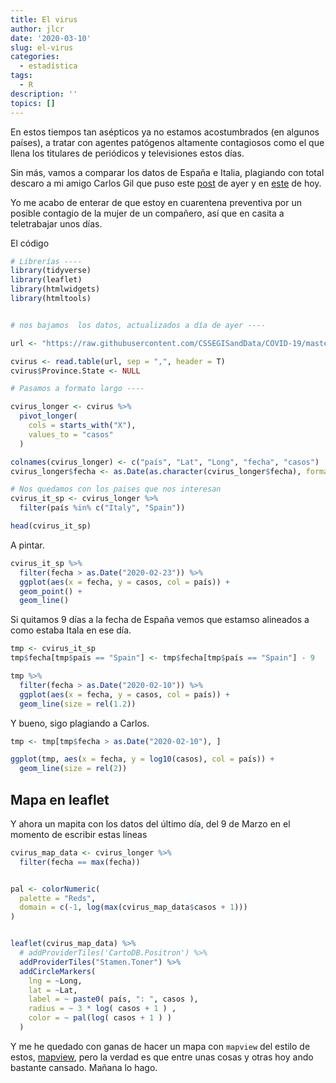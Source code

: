 ```yaml
---
title: El virus
author: jlcr
date: '2020-03-10'
slug: el-virus
categories:
  - estadística
tags:
  - R
description: ''
topics: []
---
```


En estos tiempos tan asépticos ya no estamos acostumbrados (en algunos países),  a tratar con agentes patógenos altamente contagiosos como el que llena los titulares de periódicos y televisiones estos  días. 

Sin más, vamos a comparar los datos de España e Italia, plagiando con total descaro a mi amigo Carlos Gil que puso este [post](https://www.datanalytics.com/2020/03/09/seguimiento-del-coronavirus-en-tiempo-real-con-r/) de ayer  y en [este](https://www.datanalytics.com/2020/03/10/seguimiento-de-los-nuevos-casos-diarios-de-coronavirus-en-tiempo-real-con-r/) de hoy.

Yo me acabo de enterar de que estoy en cuarentena preventiva por un posible contagio de la mujer de un compañero, así que en casita a teletrabajar unos días. 


El código 

```r
# Librerías ----
library(tidyverse)
library(leaflet)
library(htmlwidgets)
library(htmltools)


# nos bajamos  los datos, actualizados a día de ayer ----

url <- "https://raw.githubusercontent.com/CSSEGISandData/COVID-19/master/csse_covid_19_data/csse_covid_19_time_series/time_series_19-covid-Confirmed.csv"

cvirus <- read.table(url, sep = ",", header = T)
cvirus$Province.State <- NULL

# Pasamos a formato largo ----

cvirus_longer <- cvirus %>%
  pivot_longer(
    cols = starts_with("X"),
    values_to = "casos"
  )

colnames(cvirus_longer) <- c("país", "Lat", "Long", "fecha", "casos")
cvirus_longer$fecha <- as.Date(as.character(cvirus_longer$fecha), format = "X%m.%d.%y")

# Nos quedamos con los paises que nos interesan
cvirus_it_sp <- cvirus_longer %>%
  filter(país %in% c("Italy", "Spain"))

head(cvirus_it_sp)
```


A pintar.

```r

cvirus_it_sp %>%
  filter(fecha > as.Date("2020-02-23")) %>%
  ggplot(aes(x = fecha, y = casos, col = país)) +
  geom_point() +
  geom_line()
```

Si quitamos 9 días a la fecha de España vemos que estamso alineados a como estaba Itala en ese día. 

```r
tmp <- cvirus_it_sp
tmp$fecha[tmp$país == "Spain"] <- tmp$fecha[tmp$país == "Spain"] - 9

tmp %>%
  filter(fecha > as.Date("2020-02-10")) %>%
  ggplot(aes(x = fecha, y = casos, col = país)) +
  geom_line(size = rel(1.2))
```

Y bueno, sigo plagiando a Carlos.

```r
tmp <- tmp[tmp$fecha > as.Date("2020-02-10"), ]

ggplot(tmp, aes(x = fecha, y = log10(casos), col = país)) +
  geom_line(size = rel(2))
```

## Mapa en leaflet

Y ahora un mapita con los datos del último día, del 9 de Marzo en el momento de escribir estas líneas


```r

cvirus_map_data <- cvirus_longer %>%
  filter(fecha == max(fecha))


pal <- colorNumeric(
  palette = "Reds",
  domain = c(-1, log(max(cvirus_map_data$casos + 1)))
)


leaflet(cvirus_map_data) %>%
  # addProviderTiles('CartoDB.Positron') %>%
  addProviderTiles("Stamen.Toner") %>%
  addCircleMarkers(
    lng = ~Long,
    lat = ~Lat,
    label = ~ paste0( país, ": ", casos ),
    radius = ~ 3 * log( casos + 1 ) ,
    color = ~ pal(log( casos + 1 ) )
  ) 


```


Y me he quedado con ganas de hacer un mapa con `mapview` del estilo de estos, 
[mapview](https://r-spatial.github.io/mapview/articles/articles/mapview_04-popups.html), pero la verdad es que entre unas cosas y otras hoy ando bastante cansado. Mañana lo hago. 



